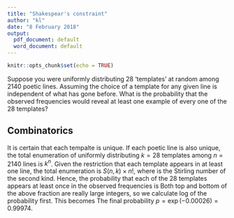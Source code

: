 ```yaml
---
title: "Shakespear's constraint"
author: "kl"
date: "8 February 2018"
output:
  pdf_document: default
  word_document: default
---
```


```r
knitr::opts_chunk$set(echo = TRUE)
```

Suppose you were uniformly distributing 28 'templates' at random among 2140 poetic lines. Assuming the choice of a template for any given line is independent of what has gone before. What is the probability that the observed frequencies would reveal at least one example of every one of the 28 templates?

## Combinatorics
It is certain that each tempalte is unique. If each poetic line is also unique, the total enumeration of uniformly distributing $k = 28$ templates among $n=2140$ lines is $k^n$. Given the restriction that each template appears in at least one line, the total enumeration is $S(n,k)\times n!$, where
\begin{align*}
S(n,k)= \frac{1}{k!}\sum_{j=0}^k (-1)^{k-j}{k \choose j} j^n
\end{align*}
is the Stirling number of the second kind. Hence, the probability that each of the 28 templates appears at least once in the observed frequencies is 
\begin{align}
p = \frac{S(n,k)\times n!}{k^n}. 
\end{align}
Both top and bottom of the above fraction are really large integers, so we calculate log of the probability first. This becomes 
\begin{align}
\log p &= \log S(n,k) + \log n! - n\log k \\  
&= 7063.028+67.88974-7130.918 \\
&= -0.00026
\end{align}
The final probability $p = \exp(-0.00026) = 0.99974$.






